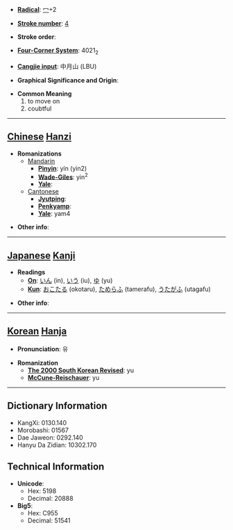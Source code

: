 * '''[[Wiktionary:Chinese radical index| Radical]]''': [[Wiktionary:Chinese radical index 冖|冖]]+2

* '''[[Wiktionary:Chinese total strokes index|Stroke number]]''': [[Wiktionary:Chinese total strokes index 4|4]]

* '''Stroke order''': 

* '''[[Wiktionary:Chinese four corner index|Four-Corner System]]''': 4021<sub>2</sub>

* '''[[Wiktionary:Chinese Cangjie index|Cangjie input]]''': 中月山 (LBU)

* '''Graphical Significance and Origin''': 

* '''Common Meaning'''
*#to move on
*# coubtful


----

== [[Chinese]] [[Hanzi]] ==

* '''Romanizations'''
** [[Mandarin]]
*** '''[[Pinyin]]''': yín (yin2)
*** '''[[Wade-Giles]]''': yin<sup>2</sup>
*** '''[[Yale]]''': 
**[[Cantonese]]
***'''[[Jyutping]]''':
***'''[[Penkyamp]]''': 
***'''[[Yale]]''': yam4

* '''Other info''': 

----

== [[Japanese]] [[Kanji]] ==

* '''Readings'''
** '''[[On]]''': [[いん]] (in), [[いう]] (iu), [[ゆ]] (yu)
** '''[[Kun]]''': [[おこたる]] (okotaru), [[ためらふ]] (tamerafu), [[うたがふ]] (utagafu)

* '''Other info''':  

----

== [[Korean]] [[Hanja]] ==

* '''Pronunciation''': 유

* '''Romanization'''
** '''[[The 2000 South Korean Revised Romanization|The 2000 South Korean Revised]]''': yu
** '''[[McCune-Reischauer]]''': yu

----

== Dictionary Information ==

* KangXi: 0130.140
* Morobashi: 01567
* Dae Jaweon: 0292.140
* Hanyu Da Zidian: 10302.170

== Technical Information ==

* '''Unicode''':
** Hex: 5198
** Decimal: 20888
* '''Big5''':
** Hex: C955
** Decimal: 51541